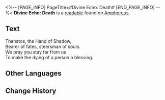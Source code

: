 <%-- [PAGE_INFO]
PageTitle=#Divine Echo: Death#
[END_PAGE_INFO] --%>
{{Readable Infobox
|id           = 516
|partIds      = 190843
|title        = 
|image        = Item Divine Echo- Death.png
|world        = Amphoreus
|parts        = 1
|author       = <!--to be added-->
|description  = A memory left by a Titan's Miracle. Only those who have received divine blessings can hear such holy resonance... Listen, spirits in the endless River of Souls murmur as they wander.
|part1        = Divine Echo: Death
|source1      = {{cx|Source missing}}
|characters   = Thanatos
|factions     = 
}}
'''Divine Echo: Death''' is a [[readable]] found on [[Amphoreus]].
<!--
==Location==
{{Map Embed|<map name>|<marker id>}}
-->
==Text==
Thanatos, the Hand of Shadow,<br />
Bearer of fates, steersman of souls.<br />
We pray you stay far from us<br />
To make the dying of a person a blessing.

<!--
==Trivia==
* 
-->
==Other Languages==
{{Other Languages
|en   = Divine Echo: Death
|zhs  = 神性的回响：死亡
|zht  = 神性的迴響：死亡
|ja   = 神性の反響：死
|ko   = 신성의 메아리: 죽음
|es   = Eco divino: la Muerte
|fr   = Écho divin&nbsp;: Mort
|ru   = Отголосок божественности: Смерть
|th   = แว่วเสียงศักดิ์สิทธิ์: ความตาย
|vi   = Tiếng Vọng Thần Tính: Tử Vong
|de   = Göttliches Echo: Tod
|id   = Gema Ilahi: Kematian
|pt   = Eco Divino: Morte
}}

==Change History==
{{Change History|3.2}}